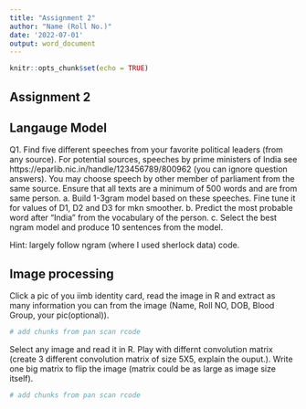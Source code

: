 ```yaml
---
title: "Assignment 2"
author: "Name (Roll No.)"
date: '2022-07-01'
output: word_document
---
```


```r
knitr::opts_chunk$set(echo = TRUE)
```
## Assignment 2

## Langauge Model

Q1. Find five different speeches from your favorite political leaders (from any source). For potential sources, speeches by prime ministers of India see https://eparlib.nic.in/handle/123456789/800962 (you can ignore question answers). You may choose speech by other member of parliament from the same source. Ensure that all texts are a minimum of 500 words and are from same person. 
a. Build 1-3gram model based on these speeches. Fine tune it for values of D1, D2 and D3 for mkn smoother. 
b. Predict the most probable word after "India" from the vocabulary of the person.
c. Select the best ngram model and produce 10 sentences from the model.

Hint: largely follow ngram (where I used sherlock data) code.




## Image processing

Click a pic of you iimb identity card, read the image in R and extract as many information you can from the image (Name, Roll NO, DOB, Blood Group, your pic(optional)).


```r
# add chunks from pan scan rcode
```



Select any image and read it in R. Play with differnt convolution matrix (create 3 different convolution matrix of size 5X5, explain the ouput.). Write one big matrix to flip the image (matrix could be as large as image size itself).


```r
# add chunks from pan scan rcode
```

